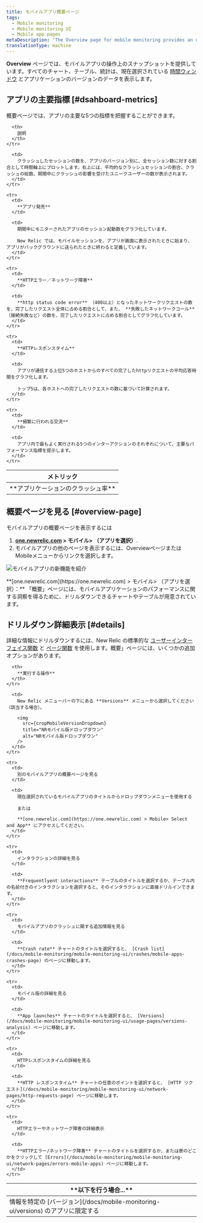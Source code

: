 ```yaml
---
title: モバイルアプリ概要ページ
tags:
  - Mobile monitoring
  - Mobile monitoring UI
  - Mobile app pages
metaDescription: 'The Overview page for mobile monitoring provides an overview of HTTP requests, active users, interactions, errors or network failures, and recent events.'
translationType: machine
---
```




**Overview** ページでは、モバイルアプリの操作上のスナップショットを提供しています。すべてのチャート、テーブル、統計は、現在選択されている [時間ウィンドウ](/docs/apm/new-relic-apm/ui-functions/time-picker-setting-time-periods-view-data) とアプリケーションのバージョンのデータを表示します。

## アプリの主要指標 [#dsahboard-metrics]

概要ページでは、アプリの主要な5つの指標を把握することができます。

<table>
  <thead>
    <tr>
      <th width={200}>
        メトリック
      </th>

      <th>
        説明
      </th>
    </tr>
  </thead>

  <tbody>
    <tr>
      <td>
        **アプリケーションのクラッシュ率**
      </td>

      <td>
        クラッシュしたセッションの数を、アプリのバージョン別に、全セッション数に対する割合として時間軸上にプロットします。右上には、平均的なクラッシュセッションの割合、クラッシュの総数、期間中にクラッシュの影響を受けたユニークユーザーの数が表示されます。
      </td>
    </tr>

    <tr>
      <td>
        **アプリ発売**
      </td>

      <td>
        期間中にモニターされたアプリのセッション起動数をグラフ化しています。

        New Relic では、モバイルセッションを、アプリが画面に表示されたときに始まり、アプリがバックグラウンドに送られたときに終わると定義しています。
      </td>
    </tr>

    <tr>
      <td>
        **HTTPエラー／ネットワーク障害**
      </td>

      <td>
        **http status code error** （400以上）となったネットワークリクエストの数を、完了したリクエスト全体に占める割合として、また、 **失敗したネットワークコール** （接続失敗など）の数を、完了したリクエストに占める割合としてグラフ化しています。
      </td>
    </tr>

    <tr>
      <td>
        **HTTPレスポンスタイム**
      </td>

      <td>
        アプリが通信する上位5つのホストからのすべての完了したhttpリクエストの平均応答時間をグラフ化します。

        トップ5は、各ホストへの完了したリクエストの数に基づいて計算されます。
      </td>
    </tr>

    <tr>
      <td>
        **頻繁に行われる交流**
      </td>

      <td>
        アプリ内で最もよく実行される5つのインターアクションのそれぞれについて、主要なパフォーマンス指標を提示します。
      </td>
    </tr>
  </tbody>
</table>

## 概要ページを見る [#overview-page]

モバイルアプリの概要ページを表示するには

1. **[one.newrelic.com](https://one.newrelic.com) > モバイル> （アプリを選択）**.
2. モバイルアプリの他のページを表示するには、OverviewページまたはMobileメニューからリンクを選択します。

<img
  src={newMobileAppsOverview}
  title="モバイルアプリの新機能を紹介"
  alt="モバイルアプリの新機能を紹介"
/>

<figcaption>
  **[one.newrelic.com](https://one.newrelic.com) > モバイル> （アプリを選択）：** 「概要」ページには、モバイルアプリケーションのパフォーマンスに関する洞察を得るために、ドリルダウンできるチャートやテーブルが用意されています。
</figcaption>

## ドリルダウン詳細表示 [#details]

詳細な情報にドリルダウンするには、New Relic の標準的な [ユーザーインターフェイス関数](/docs/accounts-partnerships/education/getting-started-new-relic/new-relic-user-interface) と [ページ関数](/docs/data-analysis/user-interface-functions/standard-page-functions) を使用します。概要」ページには、いくつかの追加オプションがあります。

<table>
  <thead>
    <tr>
      <th width={200}>
        **以下を行う場合...**
      </th>

      <th>
        **実行する操作**
      </th>
    </tr>
  </thead>

  <tbody>
    <tr>
      <td>
        情報を特定の [バージョン](/docs/mobile-monitoring-ui/versions) のアプリに限定する
      </td>

      <td>
        New Relic メニューバーの下にある **Versions** メニューから選択してください（該当する場合）。

        <img
          src={cropMobileVersionDropdown}
          title="NRモバイル版ドロップダウン"
          alt="NRモバイル版ドロップダウン"
        />
      </td>
    </tr>

    <tr>
      <td>
        別のモバイルアプリの概要ページを見る
      </td>

      <td>
        現在選択されているモバイルアプリのタイトルからドロップダウンメニューを使用する

        または

        **[one.newrelic.com](https://one.newrelic.com) > Mobile> Select and App** にアクセスしてください。
      </td>
    </tr>

    <tr>
      <td>
        インタラクションの詳細を見る
      </td>

      <td>
        **Frequentlyent interactions** テーブルのタイトルを選択するか、テーブル内の名前付きのインタラクションを選択すると、そのインタラクションに直接ドリルインできます。
      </td>
    </tr>

    <tr>
      <td>
        モバイルアプリのクラッシュに関する追加情報を見る
      </td>

      <td>
        **Crash rate** チャートのタイトルを選択すると、 [Crash list](/docs/mobile-monitoring/mobile-monitoring-ui/crashes/mobile-apps-crashes-page) のページに移動します。
      </td>
    </tr>

    <tr>
      <td>
        モバイル版の詳細を見る
      </td>

      <td>
        **App launches** チャートのタイトルを選択すると、 [Versions](/docs/mobile-monitoring/mobile-monitoring-ui/usage-pages/versions-analysis) ページに移動します。
      </td>
    </tr>

    <tr>
      <td>
        HTTPレスポンスタイムの詳細を見る
      </td>

      <td>
        **HTTP レスポンスタイム** チャートの任意のポイントを選択すると、 [HTTP リクエスト](/docs/mobile-monitoring/mobile-monitoring-ui/network-pages/http-requests-page) ページに移動します。
      </td>
    </tr>

    <tr>
      <td>
        HTTPエラーやネットワーク障害の詳細表示
      </td>

      <td>
        **HTTPエラー/ネットワーク障害** チャートのタイトルを選択するか、または表のどこかをクリックして [Errors](/docs/mobile-monitoring/mobile-monitoring-ui/network-pages/errors-mobile-apps) ページに移動します。
      </td>
    </tr>
  </tbody>
</table>
